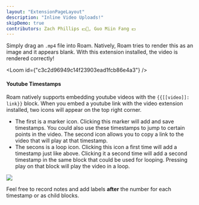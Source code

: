```yaml
---
layout: "ExtensionPageLayout"
description: "Inline Video Uploads!"
skipDemo: true
contributors: Zach Phillips 💵📓, Guo Miin Fang 💵
---
```



Simply drag an `.mp4` file into Roam. Natively, Roam tries to render this as an image and it appears blank. With this extension installed, the video is rendered correctly!

<Loom id={"c3c2d96949c14f23903ead1fcb86e4a3"} />

#### Youtube Timestamps

Roam natively supports embedding youtube videos with the `{{[[video]]: link}}` block. When you embed a youtube link with the video extension installed, two icons will appear on the top right corner. 

- The first is a marker icon. Clicking this marker will add and save timestamps. You could also use these timestamps to jump to certain points in the video. The second icon allows you to copy a link to the video that will play at that timestamp.
- The secons is a loop icon. Clicking this icon a first time will add a timestamp just like above. Clicking it a second time will add a second timestamp in the same block that could be used for looping. Pressing play on that block will play the video in a loop.

![](/images/video-loop.png)

Feel free to record notes and add labels **after** the number for each timestamp or as child blocks.